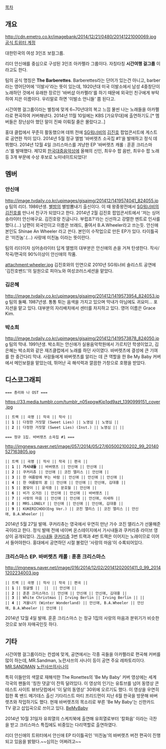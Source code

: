 [[목차]]

== 개요 ==
http://cdn.emetro.co.kr/imagebank/2014/12/21/0480/20141221000069.jpg
[https://twitter.com/TheBarberettes1 공식 트위터 계정]

대한민국의 여성 3인조 보컬그룹.

리더 안신애를 중심으로 구성된 3인조 아카펠라 그룹이다.
자칭타칭 '''시간여행 걸그룹''' 이라고도 한다.

팀의 공식 명칭은 '''The Barberettes'''.
Barberettes라는 단어가 있는건 아니고, barber라는 영어단어에 '이발사'라는 뜻이 있는데, 1920년대 미국 이발소에서 남성 4중창단이 노래하던 것에서 유래한 장르인 '바버샵 아카펠라'를 하기 때문에 외국인 친구에게 부탁하여 지은 이름이다.
우리말로 하면 '이발소 언니들' 쯤 된다고.

시간여행 걸그룹이라는 별칭에 맞게 6~70년대의 복고 느낌 물씬 나는 노래들을 아카펠라로 편곡하여 커버해낸다.
2014년 11월 10일에는 KBS [가요무대]에 출연하기도.[* 멤버들은 장난삼아 했던 말이 진짜 이뤄질 줄은 몰랐다고..]

홍대 클럽에서 꾸준히 활동했으며 데뷔 전에 [[SG워너비]]의 [[김진호(SG워너비)|김진호]] 팝업콘서트에 게스트로 공연한 적이 있다.
2014년 5월 정규 앨범 '바버렛츠 소곡집 #1'을 발매하고 정식 데뷔했다.
2014년 12월 4일 크리스마스를 겨냥한 EP '바버렛츠 캐롤 : 훈훈 크리스마스'를 발매했다.
제12회 [[한국대중음악상]]에 올해의 신인, 최우수 팝 음반, 최우수 팝 노래 등 3개 부문에 수상 후보로 노미네이트되었다!
== 멤버 ==
=== 안신애 ===
http://image.tvdaily.co.kr/upimages/gisaimg/201412/1419574041_824055.jpg
팀의 리더. 1986년생.
[[별밤]]의 별밤뽐내기 출신이다. 이 때 왕중왕전에서 [[SG워너비]]의 [[김진호(SG워너비)|김진호]]를 만나서 친구가 되었다고 한다. 
2014년 2월 김진호 팝업콘서트에서 '저는 싱어송라이터 안신애구요. 김진호랑 친굽니다. 부럽죠?'라는 신선하고 강렬한 멘트로 인사를 했다.(...)
남편이 외국인이고 이름은 브래드, 줄여서 B.A.Wheeler라고 쓰는듯. 안신애 본인도 Shinae An Wheeler 라고 쓴다.
본인이 수작업으로 만든 EP가 있다. 타이틀곡은 '미친놈'.(...) 사랑에 미친놈 이라는 뜻이란다.

팀의 리더이자 싱어송라이터 답게 앨범의 대부분은 안신애의 손을 거쳐 탄생한다. 작사/작곡/편곡의 90%이상이 안신애의 작품.

attachment:wheeler.jpg
김진호와의 인연으로 2010년 SG워너비 솔리스트 공연에 '김진호밴드'의 일원으로 피아노와 여성코러스세션을 맡았다.

=== 김은혜 ===
http://image.tvdaily.co.kr/upimages/gisaimg/201412/1419573954_824053.jpg
팀의 둘째. 1987년생.
통통 튀는 음색을 가지고 있으며 막내가 아님에도 귀요미... 포지션을 맡고 있다.
대부분의 자리배치에서 센터를 차지하고 있다.
영어 이름은 Grace Kim.

=== 박소희 ===
http://image.tvdaily.co.kr/upimages/gisaimg/201412/1419573878_824050.jpg
팀의 막내. 1991년생.
박소희는 안신애가 실용음악학원에서 가르치던 학생이었고, 김은혜는 박소희와 같은 재즈클럽에서 노래를 하던 사이였다. 
바버렛츠에 결성에 큰 기여를 한 중간다리 막내.
사람들에게 바버렛츠를 알리는 데 큰 역할을 한 Be My Baby 커버에서 메인보컬을 맡았는데, 뛰어난 곡 해석력과 깔끔한 가창으로 호평을 받았다.

== 디스코그래피 ==

 === 총리와 나 OST ===
https://33.media.tumblr.com/tumblr_n05xpgwKip1qd9azt_1390999151_cover.jpg

 || 트랙 || 곡명 || 작곡 || 작사 ||
 || '''1''' || 다정한 거짓말 (Sweet Lies) || 노영심 || 노영심 ||
 || '''2''' || 다정한 거짓말 (Sweet Lies) (Inst.) || 노영심 || ||


 === 정규 1집. 바버렛츠 소곡집 #1 ===
http://imgnews.naver.net/image/057/2014/05/27/605002100202_99_20140527163805.jpg

 || 트랙 || 곡명 || 작사 || 작곡 || 편곡 ||
 || '''1''' || '''가시내들''' || 바버렛츠 || 안신애 || 안신애 ||
 || '''2''' || 쿠커리츄 || 안신애 || 코진 앨리스 || 안신애 ||
 || '''3''' || 한 여름밤에 부는 바람 || 안신애 || 안신애 || 안신애 ||
 || '''4''' || 한 여름밤의 꿈 || 안신애 || 안신애 || 안신애, 김대홍 ||
 || '''5''' || 봄맞이 || 윤석중 || 문호월 || 안신애 ||
 || '''6''' || 비가 오거든 || 안신애 || 안신애 || 바버렛츠 ||
 || '''7''' || 사랑의 마음 || 안신애 || 안신애 || 안신애, 이새하 ||
 || '''8''' || MRS.LONELY || 안신애 || 안신애 || 안신애, 김대홍 ||
 || '''9''' || KUKERICHOO(Eng Ver.) || 코진 앨리스 || 코진 앨리스 || 안신애, B.A.Wheeler ||

2014년 5월 27일 발매.
쿠커리츄는 영국에서 우연히 만난 가수 코진 앨리스가 선물해준 곡이라고 한다.
정식 발매 전에 네이버 온스테이지에서 가시내들과 쿠커리츄 라이브 영상이 공개되었다. [http://www.youtube.com/watch?v=kYDJNxJfy4E 가시내들] [http://www.youtube.com/watch?v=zDStFeYCj3E 쿠커리츄]
3번 트랙과 4번 트랙은 이어지는 노래이므로 이어서 들어야한다.
홍대에서 공연하던 시절 불렀던 '사랑의 마음'이 수록되어있다.

=== 크리스마스 EP. 바버렛츠 캐롤 : 훈훈 크리스마스 ===
http://imgnews.naver.net/image/016/2014/12/02/20141202001411_0_99_20141202234003.jpg

 || 트랙 || 곡명 || 작사 || 작곡 || 편곡 ||
 || '''1''' || 징글벨 ||  ||  || 안신애 ||
 || '''2''' || 훈훈 크리스마스 || 안신애 || 안신애 || 안신애, 김대홍 ||
 || '''3''' || White Christmas || Irving Berlin || Irving Berlin || ||
 || '''4''' || 겨울나기 (Winter Wonderland) || 안신애, B.A.Wheeler || 안신애, B.A.Wheeler || 안신애 ||

2014년 12월 4일 발매.
훈훈 크리스마스 는 정규 1집의 사랑의 마음과 분위기가 비슷한 것으로 보아 자매곡인듯 하다.

== 기타 ==
시간여행 걸그룹이라는 컨셉에 맞게, 공연에서는 각종 곡들을 아카펠라로 편곡해 커버를 많이 하는데,
MR.Sandman, 노란샤쓰의 사나이 등이 공연 주요 레파토리이다.
[http://www.youtube.com/watch?v=v2wqi1qnnt4 MR.SANDMAN] [http://www.youtube.com/watch?v=npZHjeRcr7Y 노란샤쓰의사나이]

특히 이들만의 색깔로 재해석한 The Ronettes의 'Be My Baby' 커버 영상에는 세계 각국의 팬들의 '칭찬 댓글'이 잔뜩 달려있다. 이 영상의 인기는 유튜브를 넘어 동영상 콘테스트 사이트 뷰브닷컴에서 '이 달의 동영상' 30위에 오르기도 했다. 이 영상을 우연히 접한 록 밴드 메가데스 출신 기타리스트 마티 프리드먼이 지난 6월 한국을 방문해 바버렛츠와 작업하기도 했다. 
현재 바버렛츠의 목소리로 부른 'Be My Baby'는 신한카드 TV 광고 삽입곡으로 쓰이고 있다.
[http://www.youtube.com/watch?v=3WOGRCy3wBw BeMyBaby]

2014년 10월 31일자 유희열의 스케치북에 출연해 유희열로부터 '칼화음' 이라는 극찬을 받고 크리스마스 특집에도 비중있는 다리역할로 출연하였다.

리더 안신애의 트위터에서 안신애 EP 타이틀곡인 '미친놈'의 바버렛츠 버전 편곡이 진행되고 있음을 밝혔다.~~심의는 어쩌려고~~
